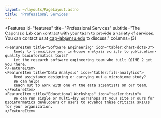 ```yaml
---
layout: ~/layouts/PageLayout.astro
title: 'Professional Services'
---
```


<Features
    id="features"
    title="Professional Services"
    subtitle="The Caporaso Lab can contract with your team to provide a variety of services. You can contact us at <a href='mailto:cap-lab@nau.edu' class='text-blue-800 dark:text-blue-600 font-bold'>cap-lab@nau.edu</a> to discuss."
    columns={3}
>
    <FeatureItem title="Software Engineering" icon="tabler:chart-dots-3">
        Ready to transition your in-house analysis scripts to publication-quality bioinformatics tools?
        Let the research software engineering team who built QIIME 2 get you there.
    </FeatureItem>
    <FeatureItem title="Data Analysis" icon="tabler:file-analytics">
        Need assistance designing or carrying out a microbiome study?
        We can help!
        Reach out to work with one of the data scientists on our team.
    </FeatureItem>
    <FeatureItem title="Educational Workshops" icon="tabler:brain">
        We can run single or multi-day workshops at your site or ours for bioinformatics developers or users to advance these critical skills for your organization.
    </FeatureItem>
</Features>
